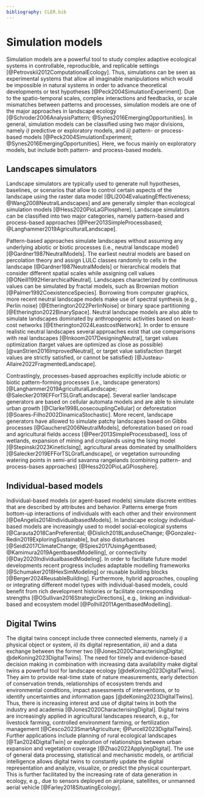 ```yaml
---
bibliography: CLER.bib
---
```


<!-- Person responsible: Hesselbarth -->

# Simulation models {#sec-simulation}

Simulation models are a powerful tool to study complex adaptive ecological systems in controllable, reproducible, and replicable settings [@Petrovskii2012ComputationalEcology].
Thus, simulations can be seen as experimental systems that allow all imaginable manipulations which would be impossible in natural systems in order to advance theoretical developments or test hypotheses [@Peck2004SimulationExperiment].
Due to the spatio-temporal scales, complex interactions and feedbacks, or scale mismatches between patterns and processes, simulation models are one of the major approaches in landscape ecology [@Schroder2006AnalysisPattern; @Synes2016EmergingOpportunities].
In general, simulation models can be classified using two major divisions, namely *i)* predictive or exploratory models, and *ii)* pattern- or process-based models [@Peck2004SimulationExperiment; @Synes2016EmergingOpportunities].
Here, we focus mainly on exploratory models, but include both pattern- and process-based models.

## Landscapes simulators

Landscape simulators are typically used to generate null hypotheses, baselines, or scenarios that allow to control certain aspects of the landscape using the raster data model [@Li2004EvaluatingEffectiveness; @Wang2008NeutralLandscapes] and are generally simpler than ecological simulation models [@Hess2020PioLaGPiosphere].
Landscape simulators can be classified into two major categories, namely pattern-based and process-based approaches [@Peer2013SimpleProcessbased; @Langhammer2019AgriculturalLandscape].

Pattern-based approaches simulate landscapes without assuming any underlying abiotic or biotic processes (i.e., neutral landscape model) [@Gardner1987NeutralModels].
The earliest neutral models are based on percolation theory and assign LULC classes randomly to cells in the landscape [@Gardner1987NeutralModels] or hierarchical models that consider different spatial scales while assigning cell values [@ONeill1992HierarchicalNeutral].
Landscapes characterized by continuous values can be simulated by fractal models, such as Brownian motion [@Palmer1992CoexistenceSpecies].
Borrowing from computer graphics, more recent neutral landscape models make use of spectral synthesis (e.g., Perlin noise) [@Etherington2022PerlinNoise] or binary space partitioning [@Etherington2022BinarySpace].
Neutral landscape models are also able to simulate landscapes dominated by anthropogenic activities based on least-cost networks [@Etherington2024LeastcostNetwork].
<!-- R1: Note that there, although the methods in reference 146 effectively rely on target values optimization (i.e. the model aims to get as close as possible to target values), the methods in reference 147 are rather based on target value satisfaction (the model guarantees that target values are strictly satisfied, or guarantees that they cannot be satisfied) -->
In order to ensure realistic neutral landscapes several approaches exist that use comparisons with real landscapes [@Inkoom2017DesigningNeutral], target values optimization (target values are optimized as close as possible) [@vanStrien2016ImprovedNeutral], or target value satisfaction (target values are strictly satisfied, or cannot be satisfied) [@Justeau-Allaire2022FragmentedLandscape].
<!-- In order to make multiple neutral landscape model algorithms accessible, several software libraries are available including Python [NLMpy\; @Etherington2015NLMpyPython], R [NLMR\; @Sciaini2018NLMRLandscapetools], Julia [NeutralLandscapes.jl\; @Poisot2023NeutralLandscapesJulia], or stand-alone software [GradientLand\; @Cambui2015GradientLandSoftware]. -->

Contrastingly, processes-based approaches explicitly include abiotic or biotic pattern-forming processes (i.e., landscape generators) [@Langhammer2019AgriculturalLandscape; @Salecker2019EFForTSLGrafLandscape].
Several earlier landscape generators are based on cellular automata models and are able to simulate urban growth [@Clarke1998LoosecouplingCellular] or deforestation [@Soares-Filho2002DinamicaStochastic].
More recent, landscape generators have allowed to simulate patchy landscapes based on Gibbs processes [@Gaucherel2006NeutralModels], deforestation based on road and agricultural fields access [@Peer2013SimpleProcessbased], loss of wetlands, expansion of mining and croplands using the Ising model [@Stepinski2023KineticIsing], agricultural areas dominated by smallholders [@Salecker2019EFForTSLGrafLandscape], or vegetation surrounding watering points in semi-arid savanna rangelands (combining pattern- and process-bases approaches) [@Hess2020PioLaGPiosphere].

## Individual-based models

Individual-based models (or agent-based models) simulate discrete entities that are described by attributes and behavior.
Patterns emerge from bottom-up interactions of individuals with each other and their environment [@DeAngelis2014IndividualbasedModels].
In landscape ecology individual-based models are increasingly used to model social-ecological systems [@Carauta2018CanPreferential; @Dislich2018LanduseChange; @Gonzalez-Redin2019ExploringSustainable], but also disturbances [@Seidl2017ClimateChange; @Spies2017UsingAgentbased; @Kamimura2019AgentbasedModelling], or connectivity [@Day2020IndividualbasedModeling].
In order to facilitate future model developments recent progress includes adaptable modelling frameworks [@Schumaker2018HexSimModeling] or reusable building blocks [@Berger2024ReusableBuilding].
Furthermore, hybrid approaches, coupling or integrating different model types with individual-based models, could benefit from rich development histories or facilitate corresponding strengths [@OSullivan2016StrategicDirections], e.g., linking an individual-based and ecosystem model [@Polhill2011AgentbasedModelling].

## Digital Twins

The digital twins concept include three connected elements, namely *i)* a physical object or system, *ii)* its digital representation, *iii)* and a data exchange between the former two [@Jones2020CharacterisingDigital; @deKoning2023DigitalTwins]. 
The need for timely and evidence-based decision making in combination with increasing data availability make digital twins a powerful tool for landscape ecology [@deKoning2023DigitalTwins].
They aim to provide real-time state of nature measurements, early detection of conservation trends, relationships of ecosystem trends and environmental conditions, impact assessments of interventions, or to identify uncertainties and information gaps [@deKoning2023DigitalTwins].
Thus, there is increasing interest and use of digital twins in both the industry and academia [@Jones2020CharacterisingDigital].
Digital twins are increasingly applied in agricultural landscapes research, e.g., for livestock farming, controlled environment farming, or fertilization management [@Cesco2023SmartAgriculture; @Purcell2023DigitalTwins].
Further applications include planning of rural ecological landscapes [@Tan2024DigitalTwin] or exploration of relationships between urban expansion and vegetation coverage [@Zhao2022ApplyingDigital].
The use of general data processing, statistical and mechanistic models, or artificial intelligence allows digital twins to constantly update the digital representation and analyze, visualize, or predict the physical counterpart.
<!-- R1: You could also mention the increasing availability and accessibility of sensors deployed by drones along with data processing tools (e.g. drone photogrammetry, LiDAR) which enable high-frequency, high-resolution monitoring of 2D and 3D landscape models -->
This is further facilitated by the increasing rate of data generation in ecology, e.g., due to sensors deployed on airplane, satellites, or unmanned aerial vehicle [@Farley2018SituatingEcology].
